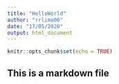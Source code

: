 ```yaml
---
title: "HelloWorld"
author: "rrlima06"
date: "17/05/2020"
output: html_document
---
```


```r
knitr::opts_chunk$set(echo = TRUE)
```

## This is a markdown file

